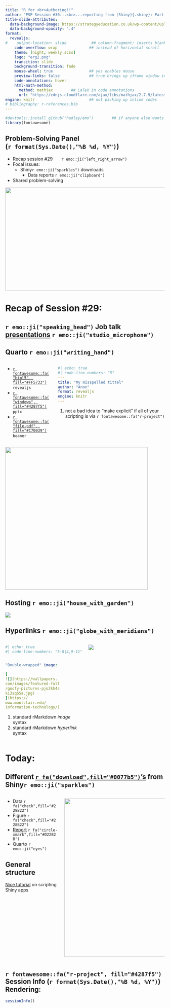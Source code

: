 ```yaml
---
title: "R for <br>Authoring!!" 
author: "PSP Session #30...<br>...reporting from [Shiny]{.shiny}: Part III"
title-slide-attributes: 
  data-background-image: https://strategyeducation.co.uk/wp-content/uploads/2023/06/Can-AI-make-report-writing-easier-for-teachers.jpg
  data-background-opacity: ".4"
format:
  revealjs:
#    output-location: slide           ## column-fragment; inserts blank 2nd slide
    code-overflow: wrap              ## instead of horizontal scroll
    theme: [night, weekly.scss]
    logo: "erg2.png"
    transition: slide
    background-transition: fade
    mouse-wheel: true                ## yes enables mouse
    preview-links: false             ## true brings up iframe window instead of "site"
    code-annotations: hover 
    html-math-method: 
      method: mathjax        ## LaTeX in code annotations
      url: "https://cdnjs.cloudflare.com/ajax/libs/mathjax/2.7.9/latest.js?config=TeX-MML-AM_CHTML"
engine: knitr                        ## not picking up inline codes
# bibliography: r-references.bib
---
```


```r
#devtools::install_github("hadley/emo")        ## if anyone else wants to render
library(fontawesome)
```

## Problem-Solving Panel <br>(`r format(Sys.Date(),"%B %d, %Y")`)

::: {layout="[80,20]"}
::: first-column
-   Recap session #29&nbsp;&nbsp;&nbsp;&nbsp;&nbsp;&nbsp;&nbsp;`r emo::ji("left_right_arrow")`
-   Focal issues:
    - [Shiny]{.shiny}`r emo::ji("sparkles")` downloads
      - Data reports `r emo::ji("clipboard")`
-   Shared problem-solving
:::

::: second-column
:::
:::

![](img/title29.JPG){.absolute top="170" right="-120" width="550" height="325"}

# Recap of Session #29: 

## `r emo::ji("speaking_head")` Job talk [presentations](https://quarto.org/docs/presentations/revealjs/presenting.html) `r emo::ji("studio_microphone")` 

::: {.panel-tabset}

## Quarto `r emo::ji("writing_hand")`

:::: {.columns}
::: {.column width="30%"}

+ [`r fontawesome::fa("html5", fill="#FF5733")`](https://quarto.org/docs/presentations/revealjs/) `revealjs` 
+ [`r fontawesome::fa("windows", fill="#4287f5")`](https://quarto.org/docs/presentations/powerpoint.html) `pptx`
+ [`r fontawesome::fa("file-pdf", fill="#C70039")`](https://quarto.org/docs/presentations/beamer.html) `beamer` 

:::

::: {.column width="70%"}
```yaml
#| echo: true
#| code-line-numbers: "5"
---
title: "My misspelled tittel"
author: "Anon"
format: revealjs
engine: knitr                                     #<1>
---

```
1. not a bad idea to "make explicit" if all of your scripting is via `r fontawesome::fa("r-project")`

:::
::::

![](https://fiverr-res.cloudinary.com/images/q_auto,f_auto/gigs2/274303829/original/ea8e7c8da01cb831231b356097c12179c381f59d/create-presentations-on-your-behalf.jpg){.absolute width="450" right="70" bottom="-20"}

## Hosting `r emo::ji("house_with_garden")`

[![](img/shinyapps.JPG)](https://www.shinyapps.io/)

## Hyperlinks `r emo::ji("globe_with_meridians")`

::: {.columns}
::: {.column width="50%"}
```yaml
#| echo: true
#| code-line-numbers: "5-8|4,9-11"


"Double-wrapped" image:

[
![](https://wallpapers.                     #<1>
com/images/featured-full
/goofy-pictures-pjo2kh4s
ki3sq65a.jpg)                               #<1>
](https://                                  #<2>
www.montclair.edu/
information-technology/)                    #<2>

```
1. standard rMarkdown *image* syntax
2. standard rMarkdown *hyperlink* syntax
:::

::: {.column width="50%"}
[![](https://wallpapers.com/images/featured-full/goofy-pictures-pjo2kh4ski3sq65a.jpg)](https://www.montclair.edu/information-technology/)
:::
:::
:::

# Today: 

## Different [`r fa("download",fill="#0077b5")`'s](https://mastering-shiny.org/action-transfer.html) from [Shiny]{.shiny}`r emo::ji("sparkles")`

:::: {.columns}
::: {.column width="30%"}
+ Data `r fa("check",fill="#228B22")`
+ Figure `r fa("check",fill="#228B22")`
+ [Report](https://stackoverflow.com/questions/65786335/how-can-you-make-customized-downloadable-reports-in-r-shiny) `r fa("circle-xmark",fill="#D22B2B")`
+ Quarto `r emo::ji("eyes")`

::: {.callout-tip}
## General structure 

[Nice tutorial](https://tilburgsciencehub.com/topics/visualization/data-visualization/dashboarding/shiny-apps/) on scripting [Shiny]{.shiny2} apps
:::

:::

::: {.column width="60%"}
![](https://cdnwebsite.databox.com/wp-content/uploads/2023/11/30094738/HS-for-CS-1000x554.png){.absolute height="500" right="-200"}

:::
::::

## `r fontawesome::fa("r-project", fill="#4287f5")` Session Info (`r format(Sys.Date(),"%B %d, %Y")`) Rendering:

```r
sessionInfo()
```


